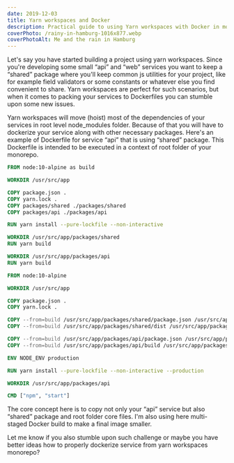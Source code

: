 ```yaml
---
date: 2019-12-03
title: Yarn workspaces and Docker
description: Practical guide to using Yarn workspaces with Docker in monorepo projects, addressing dependency hoisting and Dockerfile setup for shared packages.
coverPhoto: /rainy-in-hamburg-1016x877.webp
coverPhotoAlt: Me and the rain in Hamburg
---
```


Let's say you have started building a project using yarn workspaces. Since you're developing some small “api” and “web” services you want to keep a “shared” package where you'll keep common js utilities for your project, like for example field validators or some constants or whatever else you find convenient to share. Yarn workspaces are perfect for such scenarios, but when it comes to packing your services to Dockerfiles you can stumble upon some new issues.

Yarn workspaces will move (hoist) most of the dependencies of your services in root level node_modules folder. Because of that you will have to dockerize your service along with other necessary packages. Here's an example of Dockerfile for service “api” that is using “shared” package. This Dockerfile is intended to be executed in a context of root folder of your monorepo.

```dockerfile
FROM node:10-alpine as build

WORKDIR /usr/src/app

COPY package.json .
COPY yarn.lock .
COPY packages/shared ./packages/shared
COPY packages/api ./packages/api

RUN yarn install --pure-lockfile --non-interactive

WORKDIR /usr/src/app/packages/shared
RUN yarn build

WORKDIR /usr/src/app/packages/api
RUN yarn build

FROM node:10-alpine

WORKDIR /usr/src/app

COPY package.json .
COPY yarn.lock .

COPY --from=build /usr/src/app/packages/shared/package.json /usr/src/app/packages/shared/package.json
COPY --from=build /usr/src/app/packages/shared/dist /usr/src/app/packages/shared/dist

COPY --from=build /usr/src/app/packages/api/package.json /usr/src/app/packages/api/package.json
COPY --from=build /usr/src/app/packages/api/build /usr/src/app/packages/api/build

ENV NODE_ENV production

RUN yarn install --pure-lockfile --non-interactive --production

WORKDIR /usr/src/app/packages/api

CMD ["npm", "start"]
```

The core concept here is to copy not only your “api” service but also “shared” package and root folder core files. I'm also using here multi-staged Docker build to make a final image smaller.

Let me know if you also stumble upon such challenge or maybe you have better ideas how to properly dockerize service from yarn workspaces monorepo?

